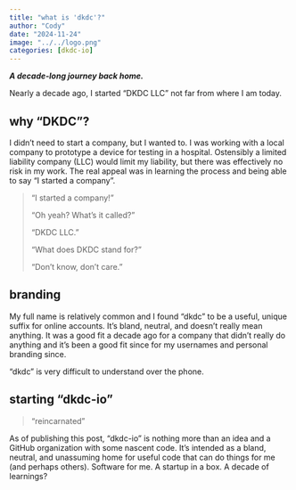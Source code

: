```yaml
---
title: "what is 'dkdc'?"
author: "Cody"
date: "2024-11-24"
image: "../../logo.png"
categories: [dkdc-io]
---
```


***A decade-long journey back home.***

Nearly a decade ago, I started "DKDC LLC" not far from where I am today.

## why "DKDC"?

I didn't need to start a company, but I wanted to. I was working with a local company to prototype a device for testing in a hospital. Ostensibly a limited liability company (LLC) would limit my liability, but there was effectively no risk in my work. The real appeal was in learning the process and being able to say "I started a company".

> "I started a company!"
>
> "Oh yeah? What's it called?"
>
> "DKDC LLC."
>
> "What does DKDC stand for?"
>
> "Don't know, don't care."

## branding

My full name is relatively common and I found "dkdc" to be a useful, unique suffix for online accounts. It's bland, neutral, and doesn't really mean anything. It was a good fit a decade ago for a company that didn't really do anything and it's been a good fit since for my usernames and personal branding since.

::: {.callout-warning collapse="true"}
"dkdc" is very difficult to understand over the phone.
:::

## starting "dkdc-io"

> "reincarnated"

As of publishing this post, "dkdc-io" is nothing more than an idea and a GitHub organization with some nascent code. It's intended as a bland, neutral, and unassuming home for useful code that can do things for me (and perhaps others). Software for me. A startup in a box. A decade of learnings?
